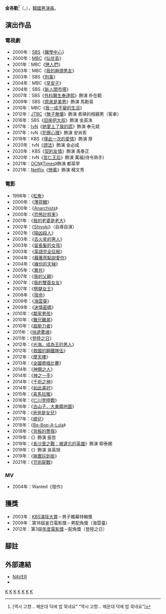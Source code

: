 {{藝人
|姓名 = 金吝勸
|類型 = 男演員
|圖片 = 김인권 -(착한 저작권 굿ⓒ 캠페인) 저작권 존중과 나눔, 모두가 행복해집니다..jpg
|圖片尺寸 =
|圖片簡介 =
|本名 =
|外文名 = 김인권
|外文 = ko
|羅馬拼音 =
|英文名 =
|暱稱 =
|其他藝名 =
|國籍 = {{KOR}}
|民族 =
|籍貫 =
|出生日期 = {{Birth date and age|1978|1|20}}
|出生地點 = {{KOR}}[[釜山廣域市|釜山直轄市]][[水營區|水營區]]<br>（現[[釜山廣域市|釜山廣域市]]水營區）
|逝世日期 =
|逝世地點 =
|職業 = [[演員|演員]]
|語言 = [[韓語|韓語]]
|教育程度 = [[東國大學|東國大學]]演劇電影系學士
|宗教信仰 =
|配偶 = 
|兒女 = 3女
|父母 =
|出道地點 =
|出道作 = 《[[松魚_(電影)|松魚]]》
|出道日期 = 1998年
|代表作 =
|活躍年代 =
|唱片公司 =
|經紀公司 = YNK Entertainment
|網站 =
|相關團體 =
|獎項 =
|IMDb =
|現任成員 =
|過往成員 =
}}
'''金吝勸'''<ref>[역시 고향… 해운대 덕에 밥 묵네요” “역시 고향… 해운대 덕에 밥 묵네요”]{{ko}}</ref>（{{lang-ko|김인권}}，{{bd|1978年|1月20日}}），[[韓國|韓國]][[男演員|男演員]]。

== 演出作品 ==
=== 電視劇 ===
*2000年：[[SBS_(韓國)|SBS]]《[[醫學中心_(韓國電視劇)|醫學中心]]》
*2000年：[[文化廣播_(韓國)|MBC]]《[[仙甘島|仙甘島]]》
*2001年：MBC《[[戀人們_(韓國電視劇)|戀人們]]》
*2003年：MBC《[[我的麻煩男友|我的麻煩男友]]》
*2003年：SBS《[[刑事_(韓國電視劇)|刑事]]》
*2004年：MBC《[[早安子|早安子]]》
*2004年：SBS《[[新人間市場|新人間市場]]》
*2007年：SBS《[[外科醫生奉達熙|外科醫生奉達熙]]》飾演 朴在範
*2009年：SBS《[[原來是美男|原來是美男]]》飾演 馬勳易
*2010年：MBC《[[我一成不變的生活|我一成不變的生活]]》
*2012年：[[JTBC|JTBC]]《[[無子無懮|無子無懮]]》飾演 素瑛的相親男（客串）
*2016年：SBS《[[回來吧大叔|回來吧大叔]]》飾演 金英洙
*2017年：[[TVN|tvN]]《[[她愛上了我的謊_(韓國電視劇)|她愛上了我的謊]]》飾演 奉元斌
*2017年：tvN《[[犯罪心理_(韓國)|犯罪心理]]》飾演 安尚哲
*2019年：KBS《[[僅此一次的愛情|僅此一次的愛情]]》飾演 厚
*2020年：tvN《[[謗法|謗法]]》飾演 金必成
*2020年：KBS《[[契約友情|契約友情]]》飾演 禹泰正
*2020年：tvN《[[哲仁王后|哲仁王后]]》飾演 萬福(待令熟手)
*2021年：[[OCN_(頻道)|OCN]]《[[Times_(電視劇)|Times]]》飾演 都英宰
*2021年：[[Netflix|Netflix]]《[[戀慕_(電視劇)|戀慕]]》飾演 楊文秀

=== 電影 ===
{{div col}}
*1998年：《[[松魚_(電影)|松魚]]》
*2000年：《[[薄荷糖_(電影)|薄荷糖]]》
*2000年：《[[Anarchists|Anarchists]]》
*2000年：《[[恐怖計程車|恐怖計程車]]》
*2001年：《[[我的老婆是老大|我的老婆是老大]]》
*2002年：《[[Shivski|Shivski]]》（自導自演）
*2002年：《[[隔凶殺人|隔凶殺人]]》
*2003年：《[[去火星的男人|去火星的男人]]》
*2003年：《[[留長髮的女孩|留長髮的女孩]]》
*2003年：《[[英語完全征服|英語完全征服]]》
*2004年：《[[藉著雨點說愛你_(韓影)|藉著雨點說愛你]]》
*2004年：《[[緣份的天梯|緣份的天梯]]》
*2005年：《[[異共|異共]]》
*2007年：《[[我的父親|我的父親]]》
*2007年：《[[我的雙面女友|我的雙面女友]]》
*2007年：《[[劈腿女王|劈腿女王]]》
*2008年：《[[宿命_(電影)|宿命]]》
*2009年：《[[海雲臺_(電影)|海雲臺]]》
*2009年：《[[迷情密碼|迷情密碼]]》
*2010年：《[[鄰家男孩|鄰家男孩]]》
*2010年：《[[難兄難弟_(韓國電影)|難兄難弟]]》
*2010年：《[[超能力者_(電影)|超能力者]]》
*2011年：《[[快遞驚魂|快遞驚魂]]》
*2011年：《[[登陸之日|登陸之日]]》
*2012年：《[[光海，成為王的男人|光海，成為王的男人]]》
*2012年：《[[救國的鋼鐵隊伍|救國的鋼鐵隊伍]]》
*2012年：《[[摩天樓_(2012年電影)|摩天樓]]》
*2013年：《[[全國歌唱比賽|全國歌唱比賽]]》
*2014年：《[[神賜之人|神賜之人]]》
*2014年：《[[神之一手|神之一手]]》
*2014年：《[[老千：神之手|千術之神]]》
*2014年：《[[如此美好|如此美好]]》
*2015年：《[[喜馬拉雅_(韓國電影)|喜馬拉雅]]》
*2016年：《[[仁川登陸戰_(電影)|仁川登陸戰]]》
*2016年：《[[古山子，大東輿地圖|古山子，大東輿地圖]]》
*2017年：《[[爸爸是女兒|爸爸是女兒]]》
*2017年：《[[順兒|順兒]]》
*2018年：《[[Be-Bop-A-Lula|Be-Bop-A-Lula]]》
*2018年：《[[背叛的薔薇|背叛的薔薇]]》
*2019年：《{{link-ko|再次，春天|다시, 봄}}》飾演 振哲
*2019年：《[[長沙里之戰：被遺忘的英雄|長沙里之戰：被遺忘的英雄]]》飾演 柳泰錫
*2019年：《{{link-ko|還在相愛嗎？|아직 사랑하고 있습니까?}}》飾演 吳英旭
*2019年：《[[揪團玩到掛|揪團玩到掛]]》
*2021年：《[[咒術屍戰|咒術屍戰]]》
{{div col end}}

=== MV ===
*2004年：Wanted《發作》

== 獲獎 ==
*2003年：[[KBS演技大賞|KBS演技大賞]]－男子獨幕特輯獎
*2009年：第18屆釜日電影獎－男配角獎（海雲臺）
*2012年：第3屆[[年度電影獎|年度電影獎]]－配角獎（登陸之日）
== 腳註 ==
{{reflist}}

== 外部連結 ==
*[http://people.search.naver.com/search.naver?where=nexearch&query=%EA%B9%80%EC%9D%B8%EA%B6%8C&sm=tab_txc&ie=utf8&key=PeopleService&os=96348 NAVER]{{ko}}
*{{twitter|inkwons}}

{{YNK Entertainment}}
{{釜日電影獎最佳男配角}}
{{黃金攝影獎最佳男配角}}
[[Category:韓國電視演員|K]]
[[Category:韓國電影演員|K]]
[[Category:東國大學校友|K]]
[[Category:釜山廣域市出身人物|K]]
[[Category:金姓|K]]
[[Category:韓國男演員|K]]
[[Category:1978年出生|K]]